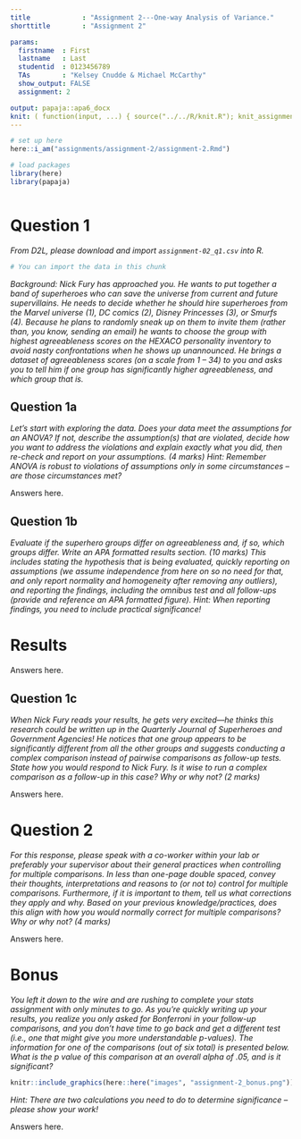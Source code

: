 ```yaml
---
title             : "Assignment 2---One-way Analysis of Variance."
shorttitle        : "Assignment 2"

params:
  firstname  : First
  lastname   : Last
  studentid  : 0123456789
  TAs        : "Kelsey Cnudde & Michael McCarthy"
  show_output: FALSE
  assignment: 2

output: papaja::apa6_docx
knit: ( function(input, ...) { source("../../R/knit.R"); knit_assignment(input, ...) })
---
```


```r
# set up here
here::i_am("assignments/assignment-2/assignment-2.Rmd")

# load packages
library(here)
library(papaja)
```

```r
```

# Question 1

*From D2L, please download and import `assignment-02_q1.csv` into R.*

```r
# You can import the data in this chunk

```

*Background: Nick Fury has approached you. He wants to put together a band of superheroes who can save the universe from current and future supervillains. He needs to decide whether he should hire superheroes from the Marvel universe (1), DC comics (2), Disney Princesses (3), or Smurfs (4). Because he plans to randomly sneak up on them to invite them (rather than, you know, sending an email) he wants to choose the group with highest agreeableness scores on the HEXACO personality inventory to avoid nasty confrontations when he shows up unannounced. He brings a dataset of agreeableness scores (on a scale from 1 – 34) to you and asks you to tell him if one group has significantly higher agreeableness, and which group that is.*

## Question 1a

*Let’s start with exploring the data. Does your data meet the assumptions for an ANOVA? If not, describe the assumption(s) that are violated, decide how you want to address the violations and explain exactly what you did, then re-check and report on your assumptions. (4 marks) Hint: Remember ANOVA is robust to violations of assumptions only in some circumstances – are those circumstances met?*

Answers here.

\newpage

## Question 1b

*Evaluate if the superhero groups differ on agreeableness and, if so, which groups differ. Write an APA formatted results section. (10 marks) This includes stating the hypothesis that is being evaluated, quickly reporting on assumptions (we assume independence from here on so no need for that, and only report normality and homogeneity after removing any outliers), and reporting the findings, including the omnibus test and all follow-ups (provide and reference an APA formatted figure). Hint: When reporting findings, you need to include practical significance!*

# Results

Answers here.

\newpage

## Question 1c

*When Nick Fury reads your results, he gets very excited---he thinks this research could be written up in the Quarterly Journal of Superheroes and Government Agencies! He notices that one group appears to be significantly different from all the other groups and suggests conducting a complex comparison instead of pairwise comparisons as follow-up tests. State how you would respond to Nick Fury. Is it wise to run a complex comparison as a follow-up in this case? Why or why not? (2 marks)*

Answers here.

\newpage

# Question 2

*For this response, please speak with a co-worker within your lab or preferably your supervisor about their general practices when controlling for multiple comparisons. In less than one-page double spaced, convey their thoughts, interpretations and reasons to (or not to) control for multiple comparisons. Furthermore, if it is important to them, tell us what corrections they apply and why. Based on your previous knowledge/practices, does this align with how you would normally correct for multiple comparisons? Why or why not? (4 marks)*

Answers here.

\newpage

# Bonus

*You left it down to the wire and are rushing to complete your stats assignment with only minutes to go. As you’re quickly writing up your results, you realize you only asked for Bonferroni in your follow-up comparisons, and you don’t have time to go back and get a different test (i.e., one that might give you more understandable p-values). The information for one of the comparisons (out of six total) is presented below. What is the p value of this comparison at an overall alpha of .05, and is it significant?*

```r
knitr::include_graphics(here::here("images", "assignment-2_bonus.png"))
```

*Hint: There are two calculations you need to do to determine significance – please show your work!*

Answers here.
